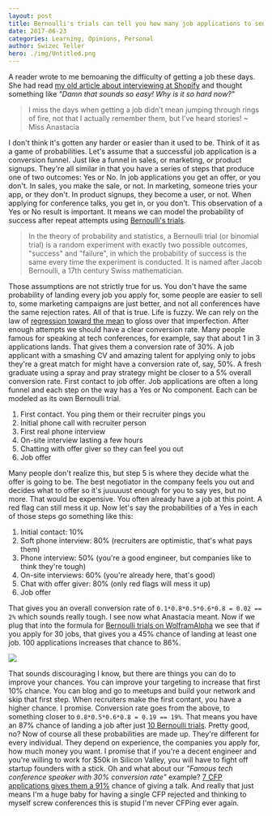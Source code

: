 ```yaml
---
layout: post
title: Bernoulli's trials can tell you how many job applications to send
date: 2017-06-23
categories: Learning, Opinions, Personal
author: Swizec Teller
hero: ./img/Untitled.png
---
```


A reader wrote to me bemoaning the difficulty of getting a job these days. She had read [my old article about interviewing at Shopify](https://swizec.com/blog/the-most-pleasant-job-interview-i-have-ever-had/swizec/6121) and thought something like _"Damn that sounds so easy! Why is it so hard now?"_

> I miss the days when getting a job didn’t mean jumping through rings of fire, not that I actually remember them, but I’ve heard stories! ~ Miss Anastacia

I don't think it's gotten any harder or easier than it used to be. Think of it as a game of probabilities. Let's assume that a successful job application is a conversion funnel. Just like a funnel in sales, or marketing, or product signups. They're all similar in that you have a series of steps that produce one of two outcomes: Yes or No. In job applications you get an offer, or you don't. In sales, you make the sale, or not. In marketing, someone tries your app, or they don't. In product signups, they become a user, or not. When applying for conference talks, you get in, or you don't. This observation of a Yes or No result is important. It means we can model the probability of success after repeat attempts using [Bernoulli's trials](https://en.wikipedia.org/wiki/Bernoulli_trial).

> In the theory of probability and statistics, a Bernoulli trial (or binomial trial) is a random experiment with exactly two possible outcomes, "success" and "failure", in which the probability of success is the same every time the experiment is conducted. It is named after Jacob Bernoulli, a 17th century Swiss mathematician.

Those assumptions are not strictly true for us. You don't have the same probability of landing every job you apply for, some people are easier to sell to, some marketing campaigns are just better, and not all conferences have the same rejection rates. All of that is true. Life is fuzzy. We can rely on the law of [regression toward the mean](https://en.wikipedia.org/wiki/Regression_toward_the_mean) to gloss over that imperfection. After enough attempts we should have a clear conversion rate. Many people famous for speaking at tech conferences, for example, say that about 1 in 3 applications lands. That gives them a conversion rate of 30%. A job applicant with a smashing CV and amazing talent for applying only to jobs they're a great match for might have a conversion rate of, say, 50%. A fresh graduate using a spray and pray strategy might be closer to a 5% overall conversion rate. First contact to job offer. Job applications are often a long funnel and each step on the way has a Yes or No component. Each can be modeled as its own Bernoulli trial.

1.  First contact. You ping them or their recruiter pings you
2.  Initial phone call with recruiter person
3.  First real phone interview
4.  On-site interview lasting a few hours
5.  Chatting with offer giver so they can feel you out
6.  Job offer

Many people don't realize this, but step 5 is where they decide what the offer is going to be. The best negotiator in the company feels you out and decides what to offer so it's juuuuust enough for you to say yes, but no more. That would be expensive. You often already have a job at this point. A red flag can still mess it up. Now let's say the probabilities of a Yes in each of those steps go something like this:

1.  Initial contact: 10%
2.  Soft phone interview: 80% (recruiters are optimistic, that's what pays them)
3.  Phone interview: 50% (you're a good engineer, but companies like to think they're tough)
4.  On-site interviews: 60% (you're already here, that's good)
5.  Chat with offer giver: 80% (only red flags will mess it up)
6.  Job offer

That gives you an overall conversion rate of `0.1*0.8*0.5*0.6*0.8 = 0.02 == 2%` which sounds really tough. I see now what Anastacia meant. Now if we plug that into the formula for [Bernoulli trials on WolframAlpha](https://www.wolframalpha.com/input/?i=30+trials+p%3D0.02) we see that if you apply for 30 jobs, that gives you a 45% chance of landing at least one job. 100 applications increases that chance to 86%.

![](./img/1lvVtEh.png)

That sounds discouraging I know, but there are things you can do to improve your chances. You can improve your targeting to increase that first 10% chance. You can blog and go to meetups and build your network and skip that first step. When recruiters make the first contant, you have a higher chance. I promise. Conversion rate goes from the above, to something closer to `0.8*0.5*0.6*0.8 = 0.19 == 19%`. That means you have an 87% chance of landing a job after just [10 Bernoulli trials](https://www.wolframalpha.com/input/?i=10+trials+p%3D0.19). Pretty good, no? Now of course all these probabilities are made up. They're different for every individual. They depend on experience, the companies you apply for, how much money you want. I promise that if you're a decent engineer and you're willing to work for $50k in Silicon Valley, you will have to fight off startup founders with a stick. Oh and what about our _"Famous tech conference speaker with 30% conversion rate"_ example? [7 CFP applications gives them a 91%](https://www.wolframalpha.com/input/?i=7+trials+p%3D0.3) chance of giving a talk. And really that just means I'm a huge baby for having a single CFP rejected and thinking to myself screw conferences this is stupid I'm never CFPing ever again.
